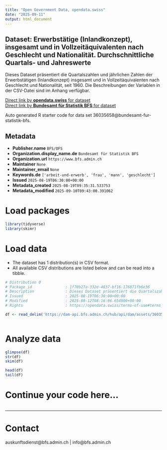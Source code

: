 ```yaml
---
title: "Open Government Data, opendata.swiss"
date: "2025-09-11"
output: html_document
---
```


## Dataset: Erwerbstätige (Inlandkonzept), insgesamt und in Vollzeitäquivalenten nach Geschlecht und Nationalität. Durchschnittliche Quartals- und Jahreswerte

Dieses Dataset präsentiert die Quartalszahlen und jährlichen Zahlen der Erwerbstätigen (Inlandkonzept) insgesamt und in Vollzeitäquivalenten nach Geschlecht und Nationalität, seit 1960. Die Beschreibungen der Variablen in der CSV-Datei sind im Anhang verfügbar.

[Direct link by **opendata.swiss** for dataset](https://opendata.swiss/de/dataset/erwerbstatige-inlandkonzept-insgesamt-und-in-vollzeitaquivalenten-nach-geschlecht-und-nationali12)<br>
[Direct link by **Bundesamt für Statistik BFS** for dataset](https://www.bfs.admin.ch/asset/de/ts-x-03.02.01.02a)

Auto generated R starter code for data set 36035658@bundesamt-fur-statistik-bfs.

## Metadata

- **Publisher.name** `BFS/OFS`
- **Organization.display_name.de** `Bundesamt für Statistik BFS`
- **Organization.url** `https://www.bfs.admin.ch`
- **Maintainer** `None`
- **Maintainer_email** `None`
- **Keywords.de** `['arbeit-und-erwerb', 'frau', 'mann', 'geschlecht']`
- **Issued** `2025-08-19T06:30:00+00:00`
- **Metadata_created** `2025-08-19T09:35:31.533753`
- **Metadata_modified** `2025-09-10T09:43:00.391062`


# Load packages

```r

library(tidyverse)
library(skimr)

```

# Load data

-   The dataset has 1 distribution(s) in CSV format.
-   All available CSV distributions are listed below and can be read into a tibble.

```r

# Distribution 0
# Package_id               : 1f70b27a-332e-4837-bf16-176871fb6e36
# Description              : Dieses Dataset präsentiert die Quartalszahlen und jährlichen Zahlen der Erwerbstätigen (Inlandkonzept) insgesamt und in Vollzeitäquivalenten nach Geschlecht und Nationalität, seit 1960. Die Beschreibungen der Variablen in der CSV-Datei sind im Anhang verfügbar.
# Issued                   : 2025-08-19T06:30:00+00:00
# Modified                 : 2025-08-12T08:16:06.654000+00:00
# Rights                   : https://opendata.swiss/terms-of-use#terms_by_ask

df <- read_delim('https://dam-api.bfs.admin.ch/hub/api/dam/assets/36035665/master')



```

# Analyze data

```r

glimpse(df)
str(df)
skim(df)

head(df)
tail(df)

```

# Continue your code here...

```r

```

------------------------------------------------------------------------

# Contact

auskunftsdienst@bfs.admin.ch | info@bfs.admin.ch
